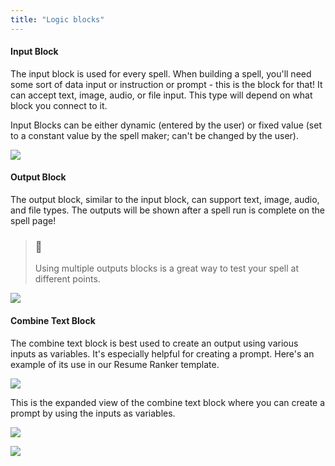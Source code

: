 ```yaml
---
title: "Logic blocks"
---
```


#### Input Block

The input block is used for every spell. When building a spell, you'll need some sort of data input or instruction or prompt - this is the block for that! It can accept text, image, audio, or file input. This type will depend on what block you connect to it.

Input Blocks can be either dynamic (entered by the user) or fixed value (set to a constant value by the spell maker; can't be changed by the user).

![](/images/0784db0-image.png) 

#### Output Block

The output block, similar to the input block, can support text, image, audio, and file types. The outputs will be shown after a spell run is complete on the spell page!

> ### 📘
> 
> Using multiple outputs blocks is a great way to test your spell at different points.

![](/images/226c923-image.png) 

#### Combine Text Block

The combine text block is best used to create an output using various inputs as variables. It's especially helpful for creating a prompt. Here's an example of its use in our Resume Ranker template.

![](/images/fbd3c31-image.png) 

This is the expanded view of the combine text block where you can create a prompt by using the inputs as variables.

![](/images/1ca91b5-image.png)

![](/images/76a338d-image.png)